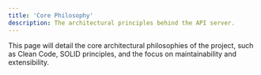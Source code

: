 ```yaml
---
title: 'Core Philosophy'
description: The architectural principles behind the API server.
---
```


This page will detail the core architectural philosophies of the project, such as Clean Code, SOLID principles, and the focus on maintainability and extensibility.
